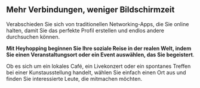 ## Mehr Verbindungen, weniger Bildschirmzeit

Verabschieden Sie sich von traditionellen Networking-Apps, die Sie online halten, damit Sie das perfekte Profil erstellen und endlos andere durchsuchen können.

**Mit Heyhopping beginnen Sie Ihre soziale Reise in der realen Welt, indem Sie einen Veranstaltungsort oder ein Event auswählen, das Sie begeistert**.

Ob es sich um ein lokales Café, ein Livekonzert oder ein spontanes Treffen bei einer Kunstausstellung handelt, wählen Sie einfach einen Ort aus und finden Sie interessierte Leute, die mitmachen möchten.
